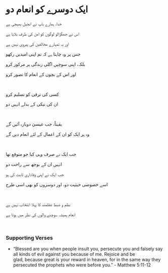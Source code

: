 # ایک دوسرے کو انعام دو

خدا، ہمارے باپ نے انجیل بھیجی ہے

اس نے جھگڑالو لوگوں کو امن کی طرف بلایا ہے

اور یہ تمہارے مخالفین کی پیروی نہیں ہے

جس پر وہ چاہتا ہے کہ تم اپنی امیدیں رکھو

بلکہ، اپنی سوچیں اگلی زندگی پر مرکوز کرو

اور اس کے بچوں کے انعام کا تصور کرو

<br />

کسی کی ترقی کو تسلیم کرو

ان کی نیکی کے بدلے انہیں دو

<br />

یقیناً، جب عیسیٰ دوبارہ آئیں گے

وہ ہر ایک کو ان کے اعمال کے لئے انعام دیں گے

<br />

جب ایک نے صرف وہی کیا جو متوقع تھا

انہیں ان کے بوجھ سے راحت دو

جب ایک نے اپنی وفاداری ثابت کی ہو

اسے خصوصی حیثیت دو، اور دوسروں کو بھی اسی طرح

<br />

نظم و ضبط عقلمند کا پہلا انتخاب نہیں ہے

انعام ہمیشہ سوچنے والوں کی نظر میں ہوتا ہے

<br />

### Supporting Verses

- “Blessed are you when people insult you, persecute you and falsely say all kinds of evil against you because of me. Rejoice and be glad, because great is your reward in heaven, for in the same way they persecuted the prophets who were before you.” - Matthew 5:11-12